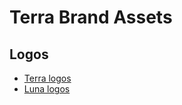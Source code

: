 # Terra Brand Assets

## Logos

- [Terra logos](/brand-assets/01_Terra-20220522T084318Z-001.zip)
- [Luna logos](/brand-assets/02_Luna-20220523T184554Z-001.zip)
